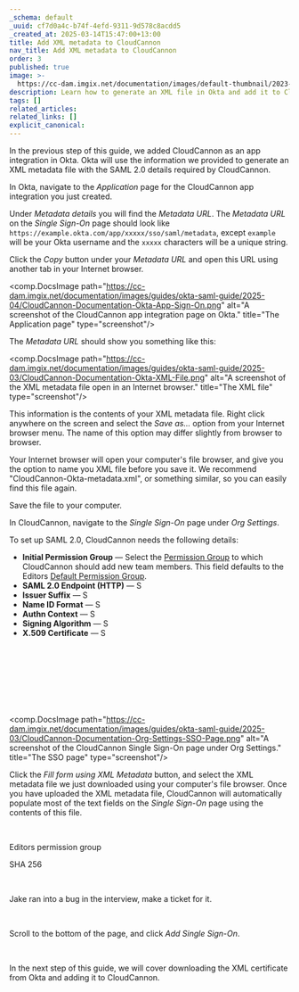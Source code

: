 ```yaml
---
_schema: default
_uuid: cf7d0a4c-b74f-4efd-9311-9d578c8acdd5
_created_at: 2025-03-14T15:47:00+13:00
title: Add XML metadata to CloudCannon
nav_title: Add XML metadata to CloudCannon
order: 3
published: true
image: >-
  https://cc-dam.imgix.net/documentation/images/default-thumbnail/2023-Q4/CloudCannon-Documentation-Thumbnail.png
description: Learn how to generate an XML file in Okta and add it to CloudCannon.
tags: []
related_articles:
related_links: []
explicit_canonical:
---
```

In the previous step of this guide, we added CloudCannon as an app integration in Okta. Okta will use the information we provided to generate an XML metadata file with the SAML 2.0 details required by CloudCannon.

In Okta, navigate to the *Application* page for the CloudCannon app integration you just created.

Under *Metadata details* you will find the *Metadata URL*. The *Metadata URL* on the *Single Sign-On* page should look like `https://example.okta.com/app/xxxxx/sso/saml/metadata`, except `example` will be your Okta username and the `xxxxx` characters will be a unique string.

Click the *Copy* button under your *Metadata URL* and open this URL using another tab in your Internet browser.

<comp.DocsImage path="https://cc-dam.imgix.net/documentation/images/guides/okta-saml-guide/2025-04/CloudCannon-Documentation-Okta-App-Sign-On.png" alt="A screenshot of the CloudCannon app integration page on Okta." title="The Application page" type="screenshot"/>

The *Metadata URL* should show you something like this:

<comp.DocsImage path="https://cc-dam.imgix.net/documentation/images/guides/okta-saml-guide/2025-03/CloudCannon-Documentation-Okta-XML-File.png" alt="A screenshot of the XML metadata file open in an Internet browser." title="The XML file" type="screenshot"/>

This information is the contents of your XML metadata file. Right click anywhere on the screen and select the *Save as...* option from your Internet browser menu. The name of this option may differ slightly from browser to browser.

Your Internet browser will open your computer's file browser, and give you the option to name you XML file before you save it. We recommend "CloudCannon-Okta-metadata.xml", or something similar, so you can easily find this file again.

Save the file to your computer.

In CloudCannon, navigate to the *Single Sign-On* page under *Org Settings*.

To set up SAML 2.0, CloudCannon needs the following details:

* **Initial Permission Group** — Select the [Permission Group](/documentation/articles/what-are-permission-groups/) to which CloudCannon should add new team members. This field defaults to the Editors [Default Permission Group](/documentation/articles/what-are-default-permission-groups/).
* **SAML 2.0 Endpoint (HTTP)** — S
* **Issuer Suffix** — S
* **Name ID Format** — S
* **Authn Context** — S
* **Signing Algorithm** — S
* **X.509 Certificate** — S

&nbsp;

&nbsp;

&nbsp;

&nbsp;

<comp.DocsImage path="https://cc-dam.imgix.net/documentation/images/guides/okta-saml-guide/2025-03/CloudCannon-Documentation-Org-Settings-SSO-Page.png" alt="A screenshot of the CloudCannon Single Sign-On page under Org Settings." title="The SSO page" type="screenshot"/>

Click the *Fill form using XML Metadata* button, and select the XML metadata file we just downloaded using your computer's file browser. Once you have uploaded the XML metadata file, CloudCannon will automatically populate most of the text fields on the *Single Sign-On* page using the contents of this file.

&nbsp;

Editors permission group

SHA 256

&nbsp;

Jake ran into a bug in the interview, make a ticket for it.

&nbsp;

Scroll to the bottom of the page, and click *Add Single Sign-On*.

&nbsp;

In the next step of this guide, we will cover downloading the XML certificate from Okta and adding it to CloudCannon.